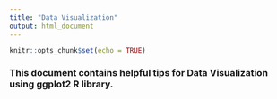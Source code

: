 ```yaml
---
title: "Data Visualization"
output: html_document
---
```


```r
knitr::opts_chunk$set(echo = TRUE)
```

### This document contains helpful tips for Data Visualization using ggplot2 R library.
